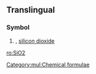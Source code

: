 ==Translingual==

===Symbol===
{{head|mul|symbol}}

# {{lb|mul|inorganic compound}} {{alternative spelling of|SiO₂|lang=mul|nodot=1}}, [[silicon dioxide]]

[[Category:mul:Chemical formulae]]

[[ro:SiO2]]